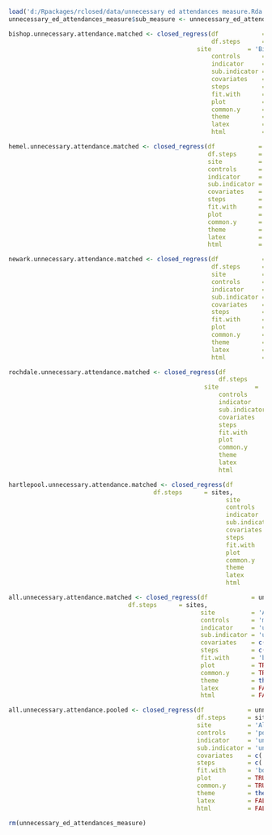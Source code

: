 ```r
load('d:/Rpackages/rclosed/data/unnecessary ed attendances measure.Rda')
unnecessary_ed_attendances_measure$sub_measure <- unnecessary_ed_attendances_measure$measure
```
```r
bishop.unnecessary.attendance.matched <- closed_regress(df            = unnecessary_ed_attendances_measure,
                                                        df.steps      = sites,
	                                                site          = 'Bishop Auckland General Hospital',
                                                        controls      = 'matched control',
                                                        indicator     = 'unnecessary ed attendances',
                                                        sub.indicator = 'unnecessary ed attendances',
                                                        covariates    = c('time.to.ed', 'town'),
                                                        steps         = c('closure'),
                                                        fit.with      = 'both',
                                                        plot          = TRUE,
                                                        common.y      = TRUE,
                                                        theme         = theme_bw(),
                                                        latex         = FALSE,
                                                        html          = FALSE)
```
```r
hemel.unnecessary.attendance.matched <- closed_regress(df            = unnecessary_ed_attendances_measure,
                                                       df.steps      = sites,
                                                       site          = 'Hemel Hempstead Hospital',
                                                       controls      = 'matched control',
                                                       indicator     = 'unnecessary ed attendances',
                                                       sub.indicator = 'unnecessary ed attendances',
                                                       covariates    = c('time.to.ed', 'town'),
                                                       steps         = c('closure'),
                                                       fit.with      = 'both',
                                                       plot          = TRUE,
                                                       common.y      = TRUE,
                                                       theme         = theme_bw(),
                                                       latex         = FALSE,
                                                       html          = FALSE)
```
```r
newark.unnecessary.attendance.matched <- closed_regress(df            = unnecessary_ed_attendances_measure,
                                                        df.steps      = sites,
                                                        site          = 'Newark Hospital',
                                                        controls      = 'matched control',
                                                        indicator     = 'unnecessary ed attendances',
                                                        sub.indicator = 'unnecessary ed attendances',
                                                        covariates    = c('time.to.ed', 'town'),
                                                        steps         = c('closure'),
                                                        fit.with      = 'both',
                                                        plot          = TRUE,
                                                        common.y      = TRUE,
                                                        theme         = theme_bw(),
                                                        latex         = FALSE,
                                                        html          = FALSE)
```
```r
rochdale.unnecessary.attendance.matched <- closed_regress(df            = unnecessary_ed_attendances_measure,
                                                          df.steps      = sites,
	                                                  site          = 'Rochdale Infirmary',
                                                          controls      = 'matched control',
                                                          indicator     = 'unnecessary ed attendances',
                                                          sub.indicator = 'unnecessary ed attendances',
                                                          covariates    = c('time.to.ed', 'town'),
                                                          steps         = c('closure'),
                                                          fit.with      = 'both',
                                                          plot          = TRUE,
                                                          common.y      = TRUE,
                                                          theme         = theme_bw(),
                                                          latex         = FALSE,
                                                          html          = FALSE)
```
```r
hartlepool.unnecessary.attendance.matched <- closed_regress(df            = unnecessary_ed_attendances_measure,
					                    df.steps      = sites,
                                                            site          = 'University Hospital of Hartlepool',
                                                            controls      = 'matched control',
                                                            indicator     = 'unnecessary ed attendances',
                                                            sub.indicator = 'unnecessary ed attendances',
                                                            covariates    = c('time.to.ed', 'town'),
                                                            steps         = c('closure'),
                                                            fit.with      = 'both',
                                                            plot          = TRUE,
                                                            common.y      = TRUE,
                                                            theme         = theme_bw(),
                                                            latex         = FALSE,
                                                            html          = FALSE)
```
```r
all.unnecessary.attendance.matched <- closed_regress(df            = unnecessary_ed_attendances_measure,
					             df.steps      = sites,
                                                     site          = 'All',
                                                     controls      = 'matched control',
                                                     indicator     = 'unnecessary ed attendances',
                                                     sub.indicator = 'unnecessary ed attendances',
                                                     covariates    = c('time.to.ed'),
                                                     steps         = c('closure'),
                                                     fit.with      = 'both',
                                                     plot          = TRUE,
                                                     common.y      = TRUE,
                                                     theme         = theme_bw(),
                                                     latex         = FALSE,
                                                     html          = FALSE)
```
```r
all.unnecessary.attendance.pooled <- closed_regress(df            = unnecessary_ed_attendances_measure,
                                                    df.steps      = sites,
                                                    site          = 'All',
                                                    controls      = 'pooled control',
                                                    indicator     = 'unnecessary ed attendances',
                                                    sub.indicator = 'unnecessary ed attendances',
                                                    covariates    = c('time.to.ed'),
                                                    steps         = c('closure'),
                                                    fit.with      = 'both',
                                                    plot          = TRUE,
                                                    common.y      = TRUE,
                                                    theme         = theme_bw(),
                                                    latex         = FALSE,
                                                    html          = FALSE)
```
```r
rm(unnecessary_ed_attendances_measure)
```
